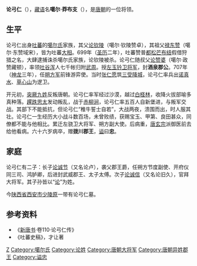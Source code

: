 '''论弓仁'''（{{bd|663年||723年||catIdx=L}}），[[藏语|藏语]]名'''噶尔·莽布支'''（{{Bo|z=མགར་མང་བུ་རྗེ་|w=mgar mang po rje|t=Gar Mangpoje}}），是[[唐朝|唐朝]]的一位将领。
==生平==

论弓仁出身[[吐蕃|吐蕃]]的[[噶尔氏|噶尔氏]]家族，其父[[论钦陵|论钦陵]]（噶尔·钦陵赞卓），其祖父[[禄东赞|禄东赞]]（噶尔·东赞域宋），皆为吐蕃[[大贡论|大相]]。699年（[[圣历|圣历]]二年），吐蕃赞普[[都松芒布结|都松芒布结]]假借狩猎之名，大肆逮捕诛杀噶尔氏家族，论钦陵被杀。论弓仁随叔父[[论赞婆|论赞婆]]（噶尔·政赞藏顿），率领[[吐谷浑|吐谷浑]]人七千帐归附[[武周|武周]]。授[[左玉钤卫将军|左玉钤卫将军]]，封'''酒泉郡公'''。707年（[[神龙|神龙]]三年），任[[朔方军|朔方军]]前锋游弈使。当时[[张仁愿|张仁愿]]筑[[三受降城|三受降城]]，论弓仁率兵出[[诺真水|诺真水]]、[[草心山|草心山]]为逻卫。

开元初，[[昭武九姓|突厥九姓]]反叛唐朝。论弓仁率军经过沙漠，越过[[白柽林|白柽林]]，收降火拔部喻多真种落。[[趯跌思太|趯跌思太]]发动叛乱，战于[[赤柳涧|赤柳涧]]，论弓仁率五百人自新堡进，与叛军交战。其部下不能抵抗，但论弓仁“椎牛誓士自若”，大战两夜，溃围而出，时人服其壮。论弓仁一生经历大小战斗数百场，未曾败绩，获赐宝玉、甲第、良田甚众，同僚都不能与他相比。累迁左骁卫大将军、朔方副大使。后病重，[[唐玄宗|唐玄宗]]派御医前去给他看病。六十六岁病卒，赠'''拨川郡王'''，[[谥|谥]]曰'''忠'''。
==家庭==

论弓仁有二子：长子[[论诚节|论诚节]]（又名论卢），袭父郡王爵，任朔方节度副使、开府仪同三司、鸿胪卿，后进封武威郡王、太子太傅。次子[[论诚信|论诚信]]（又名论旧久），官拜大将军。其子孙皆以“[[论姓|论]]”为姓。

今[[陕西省|陕西省]][[西安市|西安市]][[少陵原|少陵原]]一带有论弓仁墓。

==参考资料==
*《[[新唐书|新唐书]]·卷110·论弓仁传》
*《吐蕃史稿》，才让著

[[Category:吐蕃军事人物|Z]]
[[Category:噶尔氏|Category:噶尔氏]]
[[Category:论姓|Category:论姓]]
[[Category:唐朝大将军|Category:唐朝大将军]]
[[Category:唐朝异姓郡王|Category:唐朝异姓郡王]]
[[Category:谥忠|Category:谥忠]]